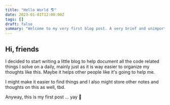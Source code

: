 ```yaml
---
title: "Hello World 🌎"
date: 2023-01-01T12:00:00Z
tags: []
draft: false
summary: "Welcome to my very first blog post. A very brief and unimportant post to kick things off."
---
```


## Hi, friends

I decided to start writing a little blog to help document all the code related things I solve on a daily, mainly just as it
is way easier to organize my thoughts like this. Maybe it helps other people like it's going to help me.

I might make it easier to find things and I also might store other notes and thoughts on this as well, tbd.

Anyway, this is my first post ... yay 🎉
